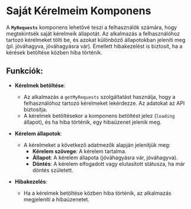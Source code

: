 # Saját Kérelmeim Komponens

A **`MyRequests`** komponens lehetővé teszi a felhasználók számára, hogy megtekintsék saját kérelmeik állapotát. Az alkalmazás a felhasználóhoz tartozó kérelmeket tölti be, és azokat különböző állapotokban jeleníti meg (pl. jóváhagyva, jóváhagyásra vár). Emellett hibakezelést is biztosít, ha a kérések betöltése közben hiba történik.

## **Funkciók**:

- **Kérelmek betöltése**:
  - Az alkalmazás a `getMyRequests` szolgáltatást használja, hogy a felhasználóhoz tartozó kérelmeket lekérdezze. Az adatokat az API biztosítja.
  - A kérelmek betöltésekor a komponens betöltést jelez (`loading` állapot), és ha hiba történik, egy hibaüzenet jelenik meg.

- **Kérelem állapotok**:
  - A kérelmeket a következő adatmezők alapján jelenítjük meg:
    - **Kérelem szövege**: A kérelem tartalma.
    - **Állapot**: A kérelem állapota (jóváhagyásra vár, jóváhagyva).
    - **Döntés**: A kérelem elfogadott vagy elutasított státusza, ha már döntés született.

- **Hibakezelés**:
  - Ha a kérelmek betöltése közben hiba történik, az alkalmazás megjeleníti a hibaüzenetet.
